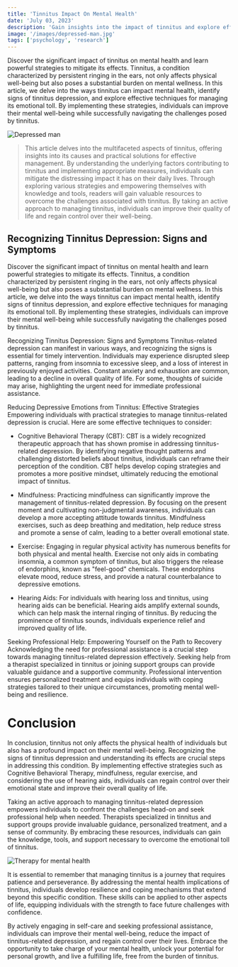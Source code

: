 ```yaml
---
title: 'Tinnitus Impact On Mental Health'
date: 'July 03, 2023'
description: 'Gain insights into the impact of tinnitus and explore effective strategies for managing symptoms and improving quality of life.'
image: '/images/depressed-man.jpg'
tags: ['psychology', 'research']
---
```


Discover the significant impact of tinnitus on mental health and learn powerful strategies to mitigate its effects. Tinnitus, a condition characterized by persistent ringing in the ears, not only affects physical well-being but also poses a substantial burden on mental wellness. In this article, we delve into the ways tinnitus can impact mental health, identify signs of tinnitus depression, and explore effective techniques for managing its emotional toll. By implementing these strategies, individuals can improve their mental well-being while successfully navigating the challenges posed by tinnitus.

<Image src="/images/depressed-man.jpg" alt="Depressed man" />

<Blockquote>
  This article delves into the multifaceted aspects of tinnitus, offering
  insights into its causes and practical solutions for effective management. By
  understanding the underlying factors contributing to tinnitus and implementing
  appropriate measures, individuals can mitigate the distressing impact it has
  on their daily lives. Through exploring various strategies and empowering
  themselves with knowledge and tools, readers will gain valuable resources to
  overcome the challenges associated with tinnitus. By taking an active approach
  to managing tinnitus, individuals can improve their quality of life and regain
  control over their well-being.
</Blockquote>

<AdComponent />

## <Highlighter>Recognizing Tinnitus Depression: Signs and Symptoms</Highlighter>

Discover the significant impact of tinnitus on mental health and learn powerful strategies to mitigate its effects. Tinnitus, a condition characterized by persistent ringing in the ears, not only affects physical well-being but also poses a substantial burden on mental wellness. In this article, we delve into the ways tinnitus can impact mental health, identify signs of tinnitus depression, and explore effective techniques for managing its emotional toll. By implementing these strategies, individuals can improve their mental well-being while successfully navigating the challenges posed by tinnitus.

Recognizing Tinnitus Depression: Signs and Symptoms
Tinnitus-related depression can manifest in various ways, and recognizing the signs is essential for timely intervention. Individuals may experience disrupted sleep patterns, ranging from insomnia to excessive sleep, and a loss of interest in previously enjoyed activities. Constant anxiety and exhaustion are common, leading to a decline in overall quality of life. For some, thoughts of suicide may arise, highlighting the urgent need for immediate professional assistance.

Reducing Depressive Emotions from Tinnitus: Effective Strategies
Empowering individuals with practical strategies to manage tinnitus-related depression is crucial. Here are some effective techniques to consider:

- Cognitive Behavioral Therapy (CBT): CBT is a widely recognized therapeutic approach that has shown promise in addressing tinnitus-related depression. By identifying negative thought patterns and challenging distorted beliefs about tinnitus, individuals can reframe their perception of the condition. CBT helps develop coping strategies and promotes a more positive mindset, ultimately reducing the emotional impact of tinnitus.

- Mindfulness: Practicing mindfulness can significantly improve the management of tinnitus-related depression. By focusing on the present moment and cultivating non-judgmental awareness, individuals can develop a more accepting attitude towards tinnitus. Mindfulness exercises, such as deep breathing and meditation, help reduce stress and promote a sense of calm, leading to a better overall emotional state.

- Exercise: Engaging in regular physical activity has numerous benefits for both physical and mental health. Exercise not only aids in combating insomnia, a common symptom of tinnitus, but also triggers the release of endorphins, known as "feel-good" chemicals. These endorphins elevate mood, reduce stress, and provide a natural counterbalance to depressive emotions.

- Hearing Aids: For individuals with hearing loss and tinnitus, using hearing aids can be beneficial. Hearing aids amplify external sounds, which can help mask the internal ringing of tinnitus. By reducing the prominence of tinnitus sounds, individuals experience relief and improved quality of life.

Seeking Professional Help: Empowering Yourself on the Path to Recovery
Acknowledging the need for professional assistance is a crucial step towards managing tinnitus-related depression effectively. Seeking help from a therapist specialized in tinnitus or joining support groups can provide valuable guidance and a supportive community. Professional intervention ensures personalized treatment and equips individuals with coping strategies tailored to their unique circumstances, promoting mental well-being and resilience.

<AdComponent />

# <Highlighter>Conclusion</Highlighter>

In conclusion, tinnitus not only affects the physical health of individuals but also has a profound impact on their mental well-being. Recognizing the signs of tinnitus depression and understanding its effects are crucial steps in addressing this condition. By implementing effective strategies such as Cognitive Behavioral Therapy, mindfulness, regular exercise, and considering the use of hearing aids, individuals can regain control over their emotional state and improve their overall quality of life.

Taking an active approach to managing tinnitus-related depression empowers individuals to confront the challenges head-on and seek professional help when needed. Therapists specialized in tinnitus and support groups provide invaluable guidance, personalized treatment, and a sense of community. By embracing these resources, individuals can gain the knowledge, tools, and support necessary to overcome the emotional toll of tinnitus.

<Image
  src="/images/psychological-effect-2.jpg"
  alt="Therapy for mental health"
/>

It is essential to remember that managing tinnitus is a journey that requires patience and perseverance. By addressing the mental health implications of tinnitus, individuals develop resilience and coping mechanisms that extend beyond this specific condition. These skills can be applied to other aspects of life, equipping individuals with the strength to face future challenges with confidence.

<AdComponent />

By actively engaging in self-care and seeking professional assistance, individuals can improve their mental well-being, reduce the impact of tinnitus-related depression, and regain control over their lives. Embrace the opportunity to take charge of your mental health, unlock your potential for personal growth, and live a fulfilling life, free from the burden of tinnitus.
